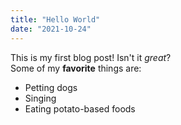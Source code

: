 ```yaml
---
title: "Hello World"
date: "2021-10-24"
---
```

This is my first blog post! Isn't it *great*?  
Some of my **favorite** things are:
* Petting dogs
* Singing
* Eating potato-based foods

